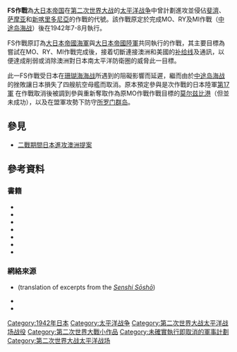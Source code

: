 {{No footnotes|date=2015年8月}}
{{軍事行動
|name = FS作戰
|image = [[File:Pacific_War_Japanese_Advances.jpg|300px]]
|caption = 日本於第二次世界大戰太平洋戰爭中的前五個月在西南太平洋展開的攻勢<br>對[[斐濟|斐濟]]、[[萨摩亚|萨摩亚]]和[[新喀里多尼亞|新喀里多尼亞]]發動攻擊的提案被描繪於此地圖右下方。
|scope = 
|planned = 1942年7-8月
|planned_by = 
|objective = 佔領[[斐濟|斐濟]]、[[萨摩亚|萨摩亚]]和[[新喀里多尼亞|新喀里多尼亞]]
|executed = 
|executed_by = 
|outcome = 1942年6月取消
|casualties  = 
|conflict=[[所羅門群島戰役|所羅門群島戰役]]
}}
{{Campaignbox Pacific Ocean}}
'''FS作戰'''為[[大日本帝国|大日本帝国]]在[[第二次世界大战|第二次世界大战]]的[[太平洋战争|太平洋战争]]中曾計劃進攻並侵佔[[斐濟|斐濟]]、[[萨摩亚|萨摩亚]]和[[新喀里多尼亞|新喀里多尼亞]]的作戰的代號。該作戰原定於完成MO、RY及MI作戰（[[中途岛海战|中途岛海战]]）後在1942年7-8月執行。

FS作戰原訂為[[大日本帝國海軍|大日本帝國海軍]]與[[大日本帝國陸軍|大日本帝國陸軍]]共同執行的作戰，其主要目標為嘗試在MO、RY、MI作戰完成後，接着切斷連接澳洲和美國的[[补给线|补给线]]及通訊，以便達成削弱或消除澳洲對日本南太平洋防衛圈的威脅此一目標。

此一FS作戰受日本在[[珊瑚海海战|珊瑚海海战]]所遇到的阻礙影響而延遲，繼而由於[[中途岛海战|中途岛海战]]的挫敗讓日本損失了四艘航空母艦而取消。原本預定參與是次作戰的日本陸軍[[第17軍_(日本陸軍)|第17軍]] 在作戰取消後被調到參與重新奪取作為原MO作戰作戰目標的[[莫尔兹比港|莫尔兹比港]]（但並未成功），以及在盟軍攻勢下防守[[所罗门群岛|所罗门群岛]]。

== 參見 ==
* [[二戰期間日本進攻澳洲提案|二戰期間日本進攻澳洲提案]]

== 參考資料 ==

=== 書籍 ===
* {{Cite book|last = Dull|first = Paul S.|authorlink = |year = 1978|chapter = |title = A Battle History of the Imperial Japanese Navy, 1941-1945|url = https://archive.org/details/battlehistoryofi0000dull|publisher = Naval Institute Press|location = |isbn = 0-87021-097-1}}
* {{Cite book|last = Hayashi|first = Saburo|authorlink = |year = 1959|chapter = |title = Kogun: The Japanese Army in the Pacific War|publisher = Marine Corps Association|location = |id = ASIN B000ID3YRK}}
* {{Cite book|last = Lundstrom|first = John B.|year = 2006|chapter = |title = Black Shoe Carrier Admiral: Frank Jack Fletcher at Coral Sea, Midway, and Guadalcanal|publisher = Naval Institute Press|location = Annapolis, Maryland|isbn = 1-59114-475-2}}
* {{Cite book|last = Parshall|first = Jonathan|authorlink = |author2 = Tully, Anthony|year = 2005|title = Shattered Sword: The Untold Story of the Battle of Midway|url = https://archive.org/details/shatteredswordun0000pars|publisher = Potomac Books|location = Dulles, VA|isbn = 1-57488-923-0}}
* {{Cite book|last = Rottman|first = Gordon L.|authorlink = |year = 2005|title = Japanese Army in World War II: Conquest of the Pacific 1941-42|publisher = Osprey|location = Oxford|isbn = 1-84176-789-1}}
* {{Cite book|last = Willmott|first = H. P.|authorlink = |year = 1983|chapter = |title = The Barrier and the Javelin: Japanese and Allied Pacific Strategies February to June 1942|url = https://archive.org/details/empiresinbalance00will|publisher = Naval Institute Press|location = Annapolis, Maryland|isbn = 0-87021-535-3}}
* {{Cite book|last = Willmott|first = H. P.|authorlink = |year = 2002|chapter = |title = The War with Japan: The Period of Balance, May 1942 – October 1943|publisher = Scholarly Resources Inc.|location = [[Wilmington,_Delaware|Wilmington, Delaware]]|isbn = 0-8420-5032-9}}

=== 網絡來源 ===
* {{Cite book|last = Bullard|first = Steven (translator)|title = Japanese army operations in the South Pacific Area New Britain and Papua campaigns, 1942–43|publisher = Australian War Memorial|year = 2007|location = Canberra|url = http://ajrp.awm.gov.au/ajrp/ajrp2.nsf/088031725e4569e4ca256f4f00126373/1fcb61d633972daaca257291000abf44?OpenDocument|isbn = 978-0-9751904-8-7|access-date = 2015-08-12|archive-date = 2009-04-09|archive-url = https://web.archive.org/web/20090409213439/http://ajrp.awm.gov.au/AJRP/AJRP2.nsf/088031725e4569e4ca256f4f00126373/1fcb61d633972daaca257291000abf44?OpenDocument}} (translation of excerpts from the ''[[戰史叢書|Senshi Sōshō]]'')
* {{Cite book|last = McCarthy|first = Dudley|year = 1959|url = http://www.awm.gov.au/histories/second_world_war/volume.asp?levelID=67907|title = Volume V – South–West Pacific Area – First Year: Kokoda to Wau|series = [[Australia_in_the_War_of_1939–1945|Australia in the War of 1939–1945]], Series 1: Army|location = Canberra|publisher = [[Australian_War_Memorial|Australian War Memorial]]|accessdate = 2006-11-02|archive-date = 2009-05-25|archive-url = https://web.archive.org/web/20090525001451/http://www.awm.gov.au/histories/second_world_war/volume.asp?levelID=67907}}
* {{Cite book|last = |first = |authorlink = |year = 1994|url = http://www.history.army.mil/books/wwii/MacArthur%20Reports/MacArthur%20V2%20P1/macarthurv2.htm#contents|title = Japanese Operations in the Southwest Pacific Area, Volume II - Part I|format = |series = Reports of General MacArthur|pages = |publisher = [[United_States_Army_Center_of_Military_History|United States Army Center of Military History]]|language = |accessdate = 2006-12-08|archive-date = 2009-02-08|archive-url = https://web.archive.org/web/20090208191627/http://history.army.mil/books/wwii/MacArthur%20Reports/MacArthur%20V2%20P1/macarthurv2.htm#contents}}

[[Category:1942年日本|Category:1942年日本]]
[[Category:太平洋战争|Category:太平洋战争]]
[[Category:第二次世界大战太平洋战场战役|Category:第二次世界大战太平洋战场战役]]
[[Category:第二次世界大戰小作品|Category:第二次世界大戰小作品]]
[[Category:未確實執行即取消的軍事計劃|Category:未確實執行即取消的軍事計劃]]
[[Category:第二次世界大战太平洋战场|Category:第二次世界大战太平洋战场]]